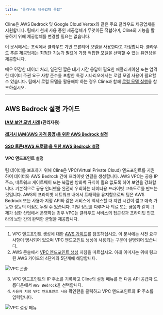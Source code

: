 ```yaml
---
title: "클라우드 제공업체 통합"
---
```


Cline은 AWS Bedrock 및 Google Cloud Vertex와 같은 주요 클라우드 제공업체를 지원합니다. 팀에서 현재 사용 중인 제공업체가 무엇이든 적합하며, Cline의 기능을 활용하기 위해 제공업체를 변경할 필요는 없습니다.

이 문서에서는 조직에서 클라우드 기반 프론티어 모델을 사용한다고 가정합니다. 클라우드 추론 제공업체는 최첨단 기능과 필요에 가장 적합한 모델을 선택할 수 있는 유연성을 제공합니다.

매우 민감한 데이터 처리, 일관된 짧은 대기 시간 응답이 필요한 애플리케이션 또는 엄격한 데이터 주권 요구 사항 준수를 포함한 특정 시나리오에서는 로컬 모델 사용이 필요할 수 있습니다. 팀에서 로컬 모델을 활용해야 하는 경우 Cline과 함께 [로컬 모델 실행](/running-models-locally/read-me-first.mdx)을 참조하십시오.

---

## AWS Bedrock 설정 가이드

#### [IAM 보안 모범 사례](https://docs.aws.amazon.com/IAM/latest/UserGuide/best-practices.html) (관리자용)

#### [레거시 IAM(AWS 자격 증명)을 위한 AWS Bedrock 설정](/provider-config/aws-bedrock-with-credentials-authentication)

#### [SSO 토큰(AWS 프로필)을 위한 AWS Bedrock 설정](/provider-config/aws-bedrock-with-profile-authentication)

#### VPC 엔드포인트 설정

팀 데이터를 보호하기 위해 Cline은 VPC(Virtual Private Cloud) 엔드포인트를 지원하여 데이터와 AWS Bedrock 간에 프라이빗 연결을 생성합니다. AWS VPC는 공용 IP 주소, 네트워크 게이트웨이 또는 복잡한 방화벽 규칙이 필요 없도록 하여 보안을 강화합니다. 기본적으로 공용 인터넷을 완전히 우회하는 데이터용 프라이빗 고속도로를 만드는 것입니다. AWS의 프라이빗 네트워크 내에서 트래픽을 유지함으로써 팀은 AWS Bedrock 또는 사용자 지정 API와 같은 서비스에 액세스할 때 지연 시간이 짧고 예측 가능한 성능의 이점도 누릴 수 있습니다. 기밀 정보를 다루거나 의료 또는 금융과 같이 규제가 심한 산업에서 운영하는 경우 VPC는 클라우드 서비스의 접근성과 프라이빗 인프라의 보안 간의 완벽한 균형을 제공합니다.

---

1. VPC 엔드포인트 생성에 대한 [AWS 가이드](https://docs.aws.amazon.com/bedrock/latest/userguide/vpc-interface-endpoints.html)를 참조하십시오. 이 문서에는 사전 요구 사항이 명시되어 있으며 VPC 엔드포인트 생성에 사용되는 구문이 설명되어 있습니다.
2. AWS 콘솔에서 [VPC 엔드포인트 생성](https://docs.aws.amazon.com/vpc/latest/privatelink/create-interface-endpoint.html#create-interface-endpoint-aws) 지침을 따르십시오. 아래 이미지는 위에 링크된 AWS 가이드의 4단계와 5단계에 해당합니다.

<Frame>
	<img src="https://storage.googleapis.com/cline_public_images/docs/assets/vpc-console.png" alt="VPC 콘솔" />
</Frame>

3. VPC 엔드포인트의 IP 주소를 기록하고 Cline의 설정 메뉴를 연 다음 API 공급자 드롭다운에서 `AWS Bedrock`을 선택합니다.
4. `사용자 지정 VPC 엔드포인트 사용` 확인란을 클릭하고 VPC 엔드포인트의 IP 주소를 입력합니다.

<Frame>
	<img src="https://storage.googleapis.com/cline_public_images/docs/assets/vpc-settings-menu.png" alt="VPC 설정 메뉴" />
</Frame>
